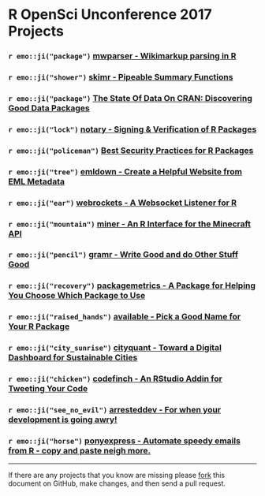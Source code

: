 # R OpenSci Unconference 2017 Projects

### `r emo::ji("package")` [mwparser - Wikimarkup parsing in R](https://github.com/ropenscilabs/mwparser)

### `r emo::ji("shower")` [skimr - Pipeable Summary Functions](https://github.com/ropenscilabs/skimr)

### `r emo::ji("package")` [The State Of Data On CRAN: Discovering Good Data Packages](https://github.com/ropenscilabs/data-packages)

### `r emo::ji("lock")` [notary - Signing & Verification of R Packages](https://github.com/ropenscilabs/notary)

### `r emo::ji("policeman")` [Best Security Practices for R Packages](https://github.com/ropenscilabs/r-security-practices)

### `r emo::ji("tree")` [emldown - Create a Helpful Website from EML Metadata](https://github.com/ropenscilabs/emldown)

### `r emo::ji("ear")` [webrockets - A Websocket Listener for R](https://github.com/ropenscilabs/webrockets)

### `r emo::ji("mountain")` [miner - An R Interface for the Minecraft API](https://github.com/ROpenSciLabs/miner)

### `r emo::ji("pencil")` [gramr - Write Good and do Other Stuff Good](https://github.com/ropenscilabs/gramr)

### `r emo::ji("recovery")` [packagemetrics - A Package for Helping You Choose Which Package to Use](https://github.com/ropenscilabs/packagemetrics)

### `r emo::ji("raised_hands")` [available - Pick a Good Name for Your R Package](https://github.com/ropenscilabs/available)

### `r emo::ji("city_sunrise")` [cityquant - Toward a Digital Dashboard for Sustainable Cities](https://github.com/ropenscilabs/cityquant)

### `r emo::ji("chicken")` [codefinch - An RStudio Addin for Tweeting Your Code](https://github.com/ropenscilabs/codefinch)

### `r emo::ji("see_no_evil")` [arresteddev - For when your development is going awry!](https://github.com/ropenscilabs/arresteddev)

### `r emo::ji("horse")` [ponyexpress - Automate speedy emails from R - copy and paste neigh more.](https://github.com/ropenscilabs/ponyexpress)

---

If there are any projects that you know are missing please
[fork](https://github.com/ropenscilabs/runconf17-projects) 
this document on GitHub, make changes, and then send a pull
request.
